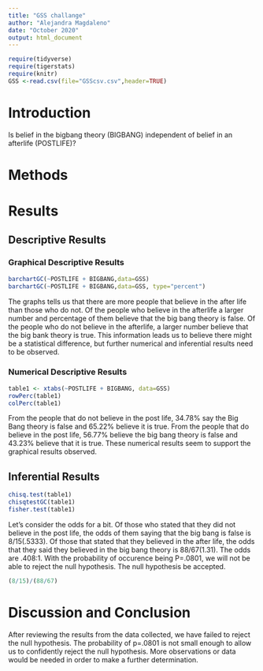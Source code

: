 ```yaml
---
title: "GSS challange"
author: "Alejandra Magdaleno"
date: "October 2020"
output: html_document
---
```


```r
require(tidyverse)
require(tigerstats)
require(knitr)
GSS <-read.csv(file="GSScsv.csv",header=TRUE)
```

# Introduction

<!--In this section you explain what you are trying to show.  Where did the data come from?  What is the research or other question you are trying to answer?.  If you skimp in this section expect to be marked down in your grade. Paint a picture of the project a couple of paragraphs is expected!-->

Is belief in the bigbang theory (BIGBANG) independent of belief in an afterlife (POSTLIFE)?

# Methods

<!--Decide on your methods:  use "variable analysis" or other appropriate descriptors.  Make sure to choose at least one graphical method and at least one numerical method. Discuss what data manipulations may be needed for example subsetting or other binning procedures and what sort of graphical displays and inferential tools will be used!-->

# Results

<!--Divide this section into two sub-sections:  One for your descriptive  results and one for your inferential results.!-->

## Descriptive Results

### Graphical Descriptive Results

<!--Graphical results here.  Make sure to show your code.  Provide appropriate labels for axes, giving units if possible, and provide a good title for the graph, too.  Use the graphical results to describe the patterns if any that exist in the data as focused toward the research question. Bottom line is to explain the features of the graph that are relevant to conforming or departing to what is expected by your null hypothesis !-->

```r
barchartGC(~POSTLIFE + BIGBANG,data=GSS)
barchartGC(~POSTLIFE + BIGBANG,data=GSS, type="percent")

```
  
The graphs tells us that there are more people that believe in the after life than those who do not.  Of the people who believe in the afterlife a larger number and percentage of them believe that the big bang theory is false. Of the people who do not believe in the afterlife, a larger number believe that the big bank theory is true. This information leads us to believe there might be a statistical difference, but further numerical and inferential results need to be observed. 
  
### Numerical Descriptive Results

<!--Numerical results go here. Use the numerical results to describe the patterns if any that exist in the data as focused toward the research question!-->

```r
table1 <- xtabs(~POSTLIFE + BIGBANG, data=GSS)
rowPerc(table1)
colPerc(table1)
```
From the people that do not believe in the post life, 34.78% say the Big Bang theory is false and 65.22% believe it is true.  From the people that do believe in the post life, 56.77% believe the big bang theory is false and 43.23% believe that it is true.  These numerical results seem to support the graphical results observed.      
  
## Inferential Results

<!--State hypothesis clearly.  Make sure your discussion of the inferential test covers all the aspects that the test output produces, such as test statistic, p-value etc.  Make a decision about the null hypothesis, explain the assumptions on which the selected test/procedure was based, and why the chosen procedure satisfys the assumptions and is appropriate to answer the research question!-->

```r
chisq.test(table1)
chisqtestGC(table1)
fisher.test(table1)
```
Let's consider the odds for a bit.  Of those who stated that they did not believe in the post life, the odds of them saying that the big bang is false is 8/15(.5333).  Of those that stated that they believed in the after life, the odds that they said they believed in the big bang theory is 88/67(1.31).  The odds are .408:1.  With the probability of occurence being P=.0801, we will not be able to reject the null hypothesis.  The null hypothesis be accepted. 
```r
(8/15)/(88/67)
```


# Discussion and Conclusion

<!--Discussion and conclusion here.  If you found a relationship be sure to consider whether the relationship occurs because one of the variavbles causes the other, or whether they perhasps are related for some other reason.  Watch the chapter 6 videos from the GeorgeTown videos collection.!-->

After reviewing the results from the data collected, we have failed to reject the null hypothesis.  The probability of p=.0801 is not small enough to allow us to confidently reject the null hypothesis. More observations or data would be needed in order to make a further determination.    
